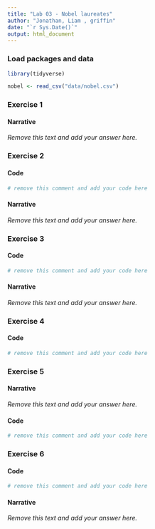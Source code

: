 ```yaml
---
title: "Lab 03 - Nobel laureates"
author: "Jonathan, Liam , griffin"
date: "`r Sys.Date()`"
output: html_document
---
```



### Load packages and data

```r
library(tidyverse) 
```

```r
nobel <- read_csv("data/nobel.csv")
```

### Exercise 1

#### Narrative

*Remove this text and add your answer here.*


### Exercise 2

#### Code

```r
# remove this comment and add your code here
```

#### Narrative

*Remove this text and add your answer here.*


### Exercise 3

#### Code

```r
# remove this comment and add your code here
```

#### Narrative

*Remove this text and add your answer here.*


### Exercise 4

#### Code

```r
# remove this comment and add your code here
```


### Exercise 5

#### Narrative

*Remove this text and add your answer here.*

#### Code

```r
# remove this comment and add your code here
```


### Exercise 6

#### Code

```r
# remove this comment and add your code here
```

#### Narrative

*Remove this text and add your answer here.*